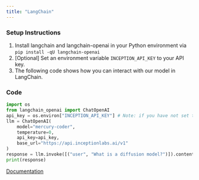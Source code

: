 ```yaml
---
title: "LangChain"
---
```


### **Setup Instructions**

1. Install langchain and langchain-openai in your Python environment via `pip install -qU langchain-openai`
2. [Optional] Set an environment variable `INCEPTION_API_KEY` to your API key.
3. The following code shows how you can interact with our model in LangChain.

### **Code**

```python
import os
from langchain_openai import ChatOpenAI
api_key = os.environ["INCEPTION_API_KEY"] # Note: if you have not set this environment variable, hardcode your API key here.
llm = ChatOpenAI(
    model="mercury-coder",
    temperature=0,
    api_key=api_key,
    base_url="https://api.inceptionlabs.ai/v1"
)
response = llm.invoke([("user", "What is a diffusion model?")]).content
print(response)
```

[Documentation](https://python.langchain.com/docs/introduction/)